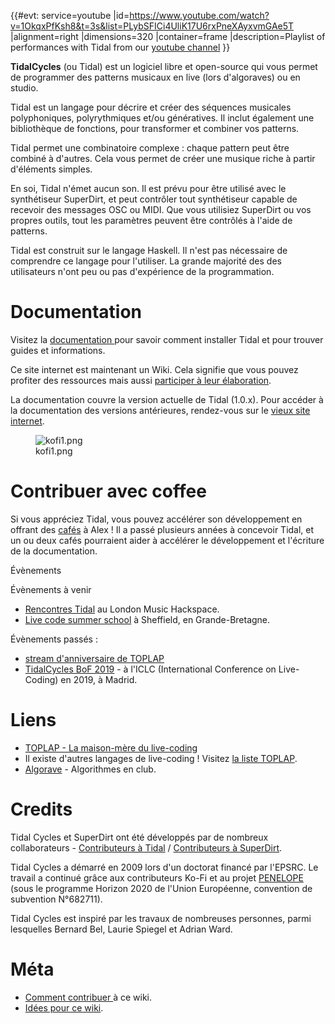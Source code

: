<languages/>
{{#evt:
service=youtube
|id=https://www.youtube.com/watch?v=1OkqxPfKsh8&t=3s&list=PLybSFICi4UliK17U6rxPneXAyxvmGAe5T
|alignment=right
|dimensions=320
|container=frame
|description=Playlist of performances with Tidal from our [https://www.youtube.com/channel/UCG5Ynx9mvouuSHYEyxaJ0Cg/playlists youtube channel]
}}

'''TidalCycles''' (ou Tidal) est un logiciel libre et open-source qui vous permet de programmer des patterns musicaux en live (lors d'algoraves) ou en studio.

Tidal est un langage pour décrire et créer des séquences musicales polyphoniques, polyrythmiques et/ou génératives. Il inclut également une bibliothèque de fonctions, pour transformer et combiner vos patterns.

Tidal permet une combinatoire complexe : chaque pattern peut être combiné à d'autres. Cela vous permet de créer une musique riche à partir d'éléments simples.

En soi, Tidal n'émet aucun son. Il est prévu pour être utilisé avec le synthétiseur SuperDirt, et peut contrôler tout synthétiseur capable de recevoir des messages OSC ou MIDI. Que vous utilisiez SuperDirt ou vos propres outils, tout les paramètres peuvent être contrôlés à l'aide de patterns.

Tidal est construit sur le langage Haskell. Il n'est pas nécessaire de comprendre ce langage pour l'utiliser. La grande majorité des des utilisateurs n'ont peu ou pas d'expérience de la programmation.

= Documentation =

Visitez la  [[Userbase | documentation ]] pour savoir comment installer Tidal et pour trouver guides et informations.

Ce site internet est maintenant un Wiki. Cela signifie que vous pouvez profiter des ressources mais aussi [[Help:How to contribute | participer à leur élaboration]].

La documentation couvre la version actuelle de Tidal (1.0.x). Pour accéder à la documentation des versions antérieures, rendez-vous sur le [http://pages.tidalcycles.org/ vieux site internet].

[[File:kofi1.png|thumb|link=http://ko-fi.com/yaxulive]]

= Contribuer avec coffee =

Si vous appréciez Tidal, vous pouvez accélérer son développement en offrant des [http://ko-fi.com/yaxulive cafés] à Alex ! Il a passé plusieurs années à concevoir Tidal, et un ou deux cafés pourraient aider à accélérer le développement et l'écriture de la documentation.

Évènements

Évènements à venir

* [https://www.facebook.com/pg/musichackspace/events/?ref=page_internal Rencontres Tidal] au London Music Hackspace.
* [https://livecode-summerschool.github.io/ Live code summer school] à Sheffield, en Grande-Bretagne.

Évènements passés :

* [https://toplap.org/wearefifteen/ stream d'anniversaire de TOPLAP]
* [[TidalCycles BoF 2019]] - à l'ICLC (International Conference on Live-Coding) en 2019, à Madrid.

= Liens =

* [http://toplap.org/TOPLAP TOPLAP - La maison-mère du live-coding]
* Il existe d'autres langages de live-coding ! Visitez [https://toplap.org/all-things-live-coding-a-curated-list/ la liste TOPLAP].
* [http://algorave.com/ Algorave] - Algorithmes en club.

= Credits =

Tidal Cycles et SuperDirt ont été développés par de nombreux collaborateurs - [https://github.com/tidalcycles/Tidal/graphs/contributors Contributeurs à Tidal] / [https://github.com/musikinformatik/SuperDirt/graphs/contributors Contributeurs à SuperDirt].

Tidal Cycles a démarré en 2009 lors d'un doctorat financé par l'EPSRC. Le travail a continué grâce aux contributeurs Ko-Fi et au projet [https://penelope.hypotheses.org/ PENELOPE] (sous le programme Horizon 2020 de l'Union Européenne, convention de subvention N°682711).

Tidal Cycles est inspiré par les travaux de nombreuses personnes, parmi lesquelles Bernard Bel, Laurie Spiegel et Adrian Ward.

= Méta =

* [[Help:How to contribute | Comment contribuer ]] à ce wiki.
* [[Ideas for this wiki | Idées pour ce wiki]].